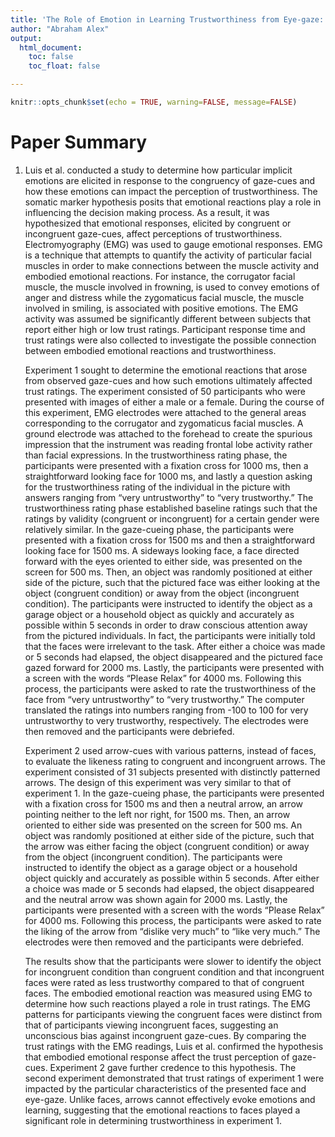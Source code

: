 ```yaml
---
title: 'The Role of Emotion in Learning Trustworthiness from Eye-gaze: Evidence from Facial Electromyography'
author: "Abraham Alex"
output: 
  html_document:
    toc: false
    toc_float: false

---
```


```r
knitr::opts_chunk$set(echo = TRUE, warning=FALSE, message=FALSE)
```


# Paper Summary

1.	Luis et al. conducted a study to determine how particular implicit emotions are elicited in response to the congruency of gaze-cues and how these emotions can impact the perception of trustworthiness. The somatic marker hypothesis posits that emotional reactions play a role in influencing the decision making process. As a result, it was hypothesized that emotional responses, elicited by congruent or incongruent gaze-cues, affect perceptions of trustworthiness. Electromyography (EMG) was used to gauge emotional responses. EMG is a technique that attempts to quantify the activity of particular facial muscles in order to make connections between the muscle activity and embodied emotional reactions. For instance, the corrugator facial muscle, the muscle involved in frowning, is used to convey emotions of anger and distress while the zygomaticus facial muscle, the muscle involved in smiling, is associated with positive emotions. The EMG activity was assumed be significantly different between subjects that report either high or low trust ratings. Participant response time and trust ratings were also collected to investigate the possible connection between embodied emotional reactions and trustworthiness.
	
	Experiment 1 sought to determine the emotional reactions that arose from observed gaze-cues and how such emotions ultimately affected trust ratings. The experiment consisted of 50 participants who were presented with images of either a male or a female. During the course of this experiment, EMG electrodes were attached to the general areas corresponding to the corrugator and zygomaticus facial muscles. A ground electrode was attached to the forehead to create the spurious impression that the instrument was reading frontal lobe activity rather than facial expressions. In the trustworthiness rating phase, the participants were presented with a fixation cross for 1000 ms, then a straightforward looking face for 1000 ms, and lastly a question asking for the trustworthiness rating of the individual in the picture with answers ranging from “very untrustworthy” to “very trustworthy.” The trustworthiness rating phase established baseline ratings such that the ratings by validity (congruent or incongruent) for a certain gender were relatively similar. In the gaze-cueing phase, the participants were presented with a fixation cross for 1500 ms and then a straightforward looking face for 1500 ms. A sideways looking face, a face directed forward with the eyes oriented to either side, was presented on the screen for 500 ms. Then, an object was randomly positioned at either side of the picture, such that the pictured face was either looking at the object (congruent condition) or away from the object (incongruent condition). The participants were instructed to identify the object as a garage object or a household object as quickly and accurately as possible within 5 seconds in order to draw conscious attention away from the pictured individuals. In fact, the participants were initially told that the faces were irrelevant to the task. After either a choice was made or 5 seconds had elapsed, the object disappeared and the pictured face gazed forward for 2000 ms. Lastly, the participants were presented with a screen with the words “Please Relax” for 4000 ms. Following this process, the participants were asked to rate the trustworthiness of the face from “very untrustworthy” to “very trustworthy.” The computer translated the ratings into numbers ranging from -100 to 100 for very untrustworthy to very trustworthy, respectively. The electrodes were then removed and the participants were debriefed.
	
	Experiment 2 used arrow-cues with various patterns, instead of faces, to evaluate the likeness rating to congruent and incongruent arrows. The experiment consisted of 31 subjects presented with distinctly patterned arrows. The design of this experiment was very similar to that of experiment 1. In the gaze-cueing phase, the participants were presented with a fixation cross for 1500 ms and then a neutral arrow, an arrow pointing neither to the left nor right, for 1500 ms. Then, an arrow oriented to either side was presented on the screen for 500 ms. An object was randomly positioned at either side of the picture, such that the arrow was either facing the object (congruent condition) or away from the object (incongruent condition). The participants were instructed to identify the object as a garage object or a household object quickly and accurately as possible within 5 seconds. After either a choice was made or 5 seconds had elapsed, the object disappeared and the neutral arrow was shown again for 2000 ms. Lastly, the participants were presented with a screen with the words “Please Relax” for 4000 ms. Following this process, the participants were asked to rate the liking of the arrow from “dislike very much” to “like very much.” The electrodes were then removed and the participants were debriefed.
	
	The results show that the participants were slower to identify the object for incongruent condition than congruent condition and that incongruent faces were rated as less trustworthy compared to that of congruent faces. The embodied emotional reaction was measured using EMG to determine how such reactions played a role in trust ratings. The EMG patterns for participants viewing the congruent faces were distinct from that of participants viewing incongruent faces, suggesting an unconscious bias against incongruent gaze-cues. By comparing the trust ratings with the EMG readings, Luis et al. confirmed the hypothesis that embodied emotional response affect the trust perception of gaze-cues. Experiment 2 gave further credence to this hypothesis. The second experiment demonstrated that trust ratings of experiment 1 were impacted by the particular characteristics of the presented face and eye-gaze. Unlike faces, arrows cannot effectively evoke emotions and learning, suggesting that the emotional reactions to faces played a significant role in determining trustworthiness in experiment 1.
